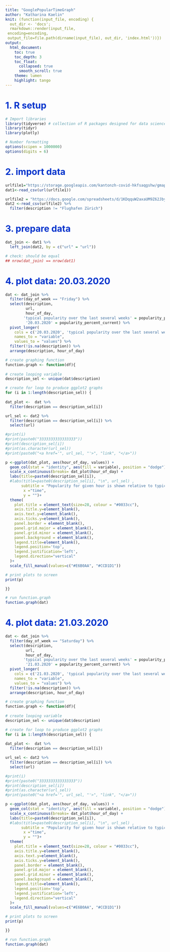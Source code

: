 ```yaml
---
title: "GooglePopularTimeGraph"
author: "Katharina Kaelin"
knit: (function(input_file, encoding) {
  out_dir <- 'docs';
  rmarkdown::render(input_file,
 encoding=encoding,
 output_file=file.path(dirname(input_file), out_dir, 'index.html'))})
output: 
  html_document:
    toc: true
    toc_depth: 3
    toc_float:
      collapsed: true
      smooth_scroll: true
    theme: lumen
    highlight: tango
---
```


<style type="text/css">
.main-container {
  max-width: 1800px;
  margin-left: 0;
  margin-right: auto;
}
blockquote {
    padding: 10px 20px;
    margin: 0 0 20px;
    font-size: 14px;
    border-left: 5px solid #eee;
}

h1.title {
  font-size: 38px;
  color: #000000;
  }
  
h1 { /* Header 1 */
  font-size: 28px;
  color: #0033cc;
}

h2 { /* Header 2 */
    font-size: 28px;
	color: #0099ff
}

h3 { /* Header 3 */
    font-size: 14px;
	color: #6600cc
}
</style>

# 1. R setup

```r

# Import libraries
library(tidyverse) # collection of R packages designed for data science
library(tidyr)
library(plotly)

# Number formatting
options(scipen = 1000000)
options(digits = 6)

```


# 2. import data

```r

urlfile1="https://storage.googleapis.com/kantonzh-covid-hkfsaqgshw/gmaps_scrape/all_valid.csv"
dat1<-read_csv(url(urlfile1))

urlfile2 = "https://docs.google.com/spreadsheets/d/1KDqquW2axaUM9Z62JbyppuPq09IpAZRSIpPLb08nVqQ/pub?output=csv"
dat2 <-read_csv(urlfile2) %>% 
  filter(description != "Flughafen Zürich")

```

# 3. prepare data

```r

dat_join <- dat1 %>%
  left_join(dat2, by = c("url" = "url")) 

# check: should be equal
## nrow(dat_join) == nrow(dat1)

```

# 4. plot data: 20.03.2020

```r

dat <- dat_join %>% 
  filter(day_of_week == "Friday") %>% 
  select(description, 
         url, 
         hour_of_day, 
        'typical popularity over the last several weeks' = popularity_percent_normal, 
         '20.03.2020' = popularity_percent_current) %>%
  pivot_longer(
    cols = c('20.03.2020', 'typical popularity over the last several weeks'),
    names_to = "variable",
    values_to = "values") %>%
  filter(!is.na(description)) %>%
  arrange(description, hour_of_day)

# create graphing function
function.graph <- function(df){
  
# create looping variable
description_sel <- unique(dat$description)

# create for loop to produce ggplot2 graphs 
for (i in 1:length(description_sel)) { 
  
dat_plot <-  dat %>%
  filter(description == description_sel[i])

url_sel <- dat2 %>% 
  filter(description == description_sel[i]) %>%
  select(url)

#print(i)
#print(paste0("3333333333333333"))
#print(description_sel[i])
#print(as.character(url_sel))
#print(paste0("<a href='", url_sel, "'>", "link", "</a>"))

p <-ggplot(dat_plot, aes(hour_of_day, values)) +
  geom_col(stat = "identity", aes(fill = variable), position = "dodge") +
  scale_x_continuous(breaks= dat_plot$hour_of_day) +
  labs(title=paste0(description_sel[i]),
  #labs(title=paste0(description_sel[i], "\n", url_sel) ,
       subtitle = "Popularity for given hour is shown relative to typical peak popularity for location for week",
        x ="time",
        y = "")+
  theme(
    plot.title = element_text(size=28, colour = "#0033cc"), 
    axis.title.y=element_blank(),
    axis.text.y=element_blank(),
    axis.ticks.y=element_blank(),
    panel.border = element_blank(),
    panel.grid.major = element_blank(),
    panel.grid.minor = element_blank(),
    panel.background = element_blank(),
    legend.title=element_blank(),
    legend.position='top',
    legend.justification='left',
    legend.direction="vertical"
  )+
  scale_fill_manual(values=c("#E6B0AA", "#CCD1D1"))

# print plots to screen
print(p)

}} 

# run function.graph
function.graph(dat)

```

# 4. plot data: 21.03.2020

```r

dat <- dat_join %>% 
  filter(day_of_week == "Saturday") %>% 
  select(description, 
         url, 
         hour_of_day, 
        'typical popularity over the last several weeks' = popularity_percent_normal, 
         '21.03.2020' = popularity_percent_current) %>%
  pivot_longer(
    cols = c('21.03.2020', 'typical popularity over the last several weeks'),
    names_to = "variable",
    values_to = "values") %>%
  filter(!is.na(description)) %>%
  arrange(description, hour_of_day)

# create graphing function
function.graph <- function(df){
  
# create looping variable
description_sel <- unique(dat$description)

# create for loop to produce ggplot2 graphs 
for (i in 1:length(description_sel)) { 
  
dat_plot <-  dat %>%
  filter(description == description_sel[i])

url_sel <- dat2 %>% 
  filter(description == description_sel[i]) %>%
  select(url)

#print(i)
#print(paste0("3333333333333333"))
#print(description_sel[i])
#print(as.character(url_sel))
#print(paste0("<a href='", url_sel, "'>", "link", "</a>"))

p <-ggplot(dat_plot, aes(hour_of_day, values)) +
  geom_col(stat = "identity", aes(fill = variable), position = "dodge") +
  scale_x_continuous(breaks= dat_plot$hour_of_day) +
  labs(title=paste0(description_sel[i]),
  #labs(title=paste0(description_sel[i], "\n", url_sel) ,
       subtitle = "Popularity for given hour is shown relative to typical peak popularity for location for week",
        x ="time",
        y = "")+
  theme(
    plot.title = element_text(size=28, colour = "#0033cc"), 
    axis.title.y=element_blank(),
    axis.text.y=element_blank(),
    axis.ticks.y=element_blank(),
    panel.border = element_blank(),
    panel.grid.major = element_blank(),
    panel.grid.minor = element_blank(),
    panel.background = element_blank(),
    legend.title=element_blank(),
    legend.position='top',
    legend.justification='left',
    legend.direction="vertical"
  )+
  scale_fill_manual(values=c("#E6B0AA", "#CCD1D1"))

# print plots to screen
print(p)

}} 

# run function.graph
function.graph(dat)

```

